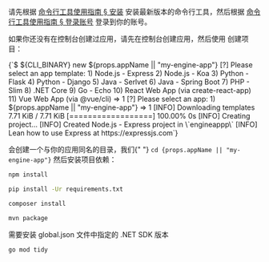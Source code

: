 
<Conditional if={!props.noCliSetup}>

请先根据 [命令行工具使用指南 § 安装](/sdk/engine/cli/#安装) 安装最新版本的命令行工具，然后根据 [命令行工具使用指南 § 登录账号](/sdk/engine/cli/#登录账号) 登录到你的账号。

</Conditional>

如果你还没有在控制台创建过应用，请先在控制台创建应用，然后使用 <Command suffix=" new" /> 创建项目：

<CodeBlock>
  {`$ ${CLI_BINARY} new ${props.appName || "my-engine-app"}
[?] Please select an app template:
 1) Node.js - Express
 2) Node.js - Koa
 3) Python - Flask
 4) Python - Django
 5) Java - Serlvet
 6) Java - Spring Boot
 7) PHP - Slim
 8) .NET Core
 9) Go - Echo
 10) React Web App (via create-react-app)
 11) Vue Web App (via @vue/cli)
 => 1
[?] Please select an app:
 1) ${props.appName || "my-engine-app"}
 => 1
[INFO] Downloading templates 7.71 KiB / 7.71 KiB [==================] 100.00% 0s
[INFO] Creating project...
[INFO] Created Node.js - Express project in \`engineappp\`
[INFO] Lean how to use Express at https://expressjs.com`}
</CodeBlock>

<p>
  <Command suffix=" new" /> 会创建一个与你的应用同名的目录，我们{" "}
  <code>cd {props.appName || "my-engine-app"}</code> 然后安装项目依赖：
</p>

<EngineRuntimes only={props.only}>
<TabItem value='nodejs'>

```sh
npm install
```

</TabItem>
<TabItem value='python'>

```sh
pip install -Ur requirements.txt
```

</TabItem>
<TabItem value='php'>

```sh
composer install
```

</TabItem>
<TabItem value='java'>

```sh
mvn package
```

</TabItem>
<TabItem value='dotnet'>

需要安装 global.json 文件中指定的 .NET SDK 版本

</TabItem>
<TabItem value='go'>

```sh
go mod tidy
```

</TabItem>
</EngineRuntimes>
